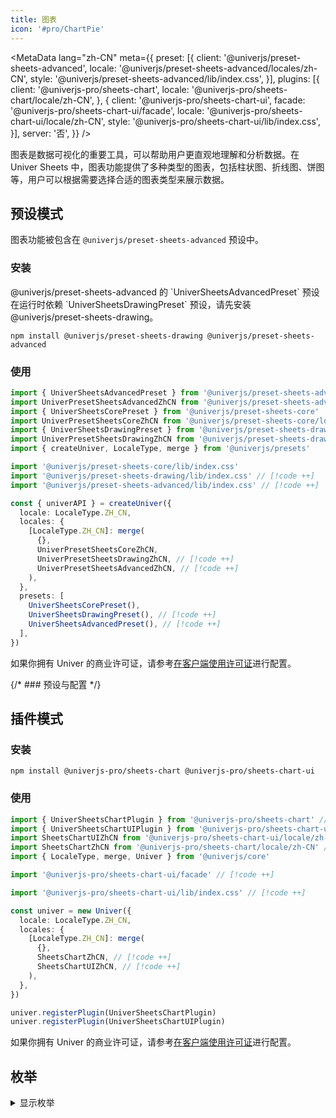 ```yaml
---
title: 图表
icon: '#pro/ChartPie'
---
```


<MetaData
  lang="zh-CN"
  meta={{
    preset: [{
      client: '@univerjs/preset-sheets-advanced',
      locale: '@univerjs/preset-sheets-advanced/locales/zh-CN',
      style: '@univerjs/preset-sheets-advanced/lib/index.css',
    }],
    plugins: [{
      client: '@univerjs-pro/sheets-chart',
      locale: '@univerjs-pro/sheets-chart/locale/zh-CN',
    }, {
      client: '@univerjs-pro/sheets-chart-ui',
      facade: '@univerjs-pro/sheets-chart-ui/facade',
      locale: '@univerjs-pro/sheets-chart-ui/locale/zh-CN',
      style: '@univerjs-pro/sheets-chart-ui/lib/index.css',
    }],
    server: '否',
  }}
/>

图表是数据可视化的重要工具，可以帮助用户更直观地理解和分析数据。在 Univer Sheets 中，图表功能提供了多种类型的图表，包括柱状图、折线图、饼图等，用户可以根据需要选择合适的图表类型来展示数据。

<PlaygroundFrame lang="zh-CN" slug="sheets/charts" clickToShow />

## 预设模式

图表功能被包含在 `@univerjs/preset-sheets-advanced` 预设中。

### 安装

<Callout>
  @univerjs/preset-sheets-advanced 的 `UniverSheetsAdvancedPreset` 预设在运行时依赖 `UniverSheetsDrawingPreset` 预设，请先安装 @univerjs/preset-sheets-drawing。
</Callout>

```package-install
npm install @univerjs/preset-sheets-drawing @univerjs/preset-sheets-advanced
```

### 使用

```typescript
import { UniverSheetsAdvancedPreset } from '@univerjs/preset-sheets-advanced' // [!code ++]
import UniverPresetSheetsAdvancedZhCN from '@univerjs/preset-sheets-advanced/locales/zh-CN' // [!code ++]
import { UniverSheetsCorePreset } from '@univerjs/preset-sheets-core'
import UniverPresetSheetsCoreZhCN from '@univerjs/preset-sheets-core/locales/zh-CN'
import { UniverSheetsDrawingPreset } from '@univerjs/preset-sheets-drawing' // [!code ++]
import UniverPresetSheetsDrawingZhCN from '@univerjs/preset-sheets-drawing/locales/zh-CN' // [!code ++]
import { createUniver, LocaleType, merge } from '@univerjs/presets'

import '@univerjs/preset-sheets-core/lib/index.css'
import '@univerjs/preset-sheets-drawing/lib/index.css' // [!code ++]
import '@univerjs/preset-sheets-advanced/lib/index.css' // [!code ++]

const { univerAPI } = createUniver({
  locale: LocaleType.ZH_CN,
  locales: {
    [LocaleType.ZH_CN]: merge(
      {},
      UniverPresetSheetsCoreZhCN,
      UniverPresetSheetsDrawingZhCN, // [!code ++]
      UniverPresetSheetsAdvancedZhCN, // [!code ++]
    ),
  },
  presets: [
    UniverSheetsCorePreset(),
    UniverSheetsDrawingPreset(), // [!code ++]
    UniverSheetsAdvancedPreset(), // [!code ++]
  ],
})
```

如果你拥有 Univer 的商业许可证，请参考[在客户端使用许可证](/guides/pro/license#在预设模式中使用)进行配置。

{/* ### 预设与配置 */}

## 插件模式

### 安装

```package-install
npm install @univerjs-pro/sheets-chart @univerjs-pro/sheets-chart-ui
```

### 使用

```typescript
import { UniverSheetsChartPlugin } from '@univerjs-pro/sheets-chart' // [!code ++]
import { UniverSheetsChartUIPlugin } from '@univerjs-pro/sheets-chart-ui' // [!code ++]
import SheetsChartUIZhCN from '@univerjs-pro/sheets-chart-ui/locale/zh-CN' // [!code ++]
import SheetsChartZhCN from '@univerjs-pro/sheets-chart/locale/zh-CN' // [!code ++]
import { LocaleType, merge, Univer } from '@univerjs/core'

import '@univerjs-pro/sheets-chart-ui/facade' // [!code ++]

import '@univerjs-pro/sheets-chart-ui/lib/index.css' // [!code ++]

const univer = new Univer({
  locale: LocaleType.ZH_CN,
  locales: {
    [LocaleType.ZH_CN]: merge(
      {},
      SheetsChartZhCN, // [!code ++]
      SheetsChartUIZhCN, // [!code ++]
    ),
  },
})

univer.registerPlugin(UniverSheetsChartPlugin)
univer.registerPlugin(UniverSheetsChartUIPlugin)
```

如果你拥有 Univer 的商业许可证，请参考[在客户端使用许可证](/guides/pro/license#在插件模式中使用)进行配置。

## 枚举

<details>
  <summary>显示枚举</summary>
  ```typescript
  export enum ChartAttributeBits {
    Stack = 1 << 30,
    PercentStack = 1 << 29 | ChartAttributeBits.Stack,
    Horizontal = 1 << 28,
  }

  export enum ChartTypeBits {
    None = 0,
    Line = 1 << 1,
    Column = 1 << 2,
    ColumnStacked = ChartTypeBits.Column | ChartAttributeBits.Stack,
    ColumnPercentStacked = ChartTypeBits.Column | ChartAttributeBits.PercentStack,
    Bar = 1 << 2 | ChartAttributeBits.Horizontal,
    BarStacked = ChartTypeBits.Bar | ChartAttributeBits.Stack,
    BarPercentStacked = ChartTypeBits.Bar | ChartAttributeBits.PercentStack,
    Pie = 1 << 3,
    Doughnut = 1 << 8 | ChartTypeBits.Pie,
    Area = 1 << 4,
    AreaStacked = ChartTypeBits.Area | ChartAttributeBits.Stack,
    AreaPercentStacked = ChartTypeBits.Area | ChartAttributeBits.PercentStack,
    Radar = 1 << 5,
    Scatter = 1 << 6,
    Combination = 1 << 7,
  }
  ```
</details>

## Facade API

完整 Facade API 类型定义，请查看 [FacadeAPI](https://reference.univer.ai/zh-CN)。

在 Univer Sheets 中，您可以使用 Facade API 来创建、配置和管理图表。Facade API 是一种图表的编程接口，可以帮助您更方便地使用图表功能。

### 插入图表

[`FWorksheet.newChart()`](https://reference.univer.ai/zh-CN/classes/FWorksheet#newchart) 方法用于创建一个图表构建器，返回一个 `FChartBuilderBase` 实例，您可以通过链式调用方法来设置图表的各种属性。

然后调用 `build()` 生成 `IChartBuilderInfo` 对象，通过 [`FWorksheet.insertChart(chartBuildInfo: IChartBuilderInfo)`](https://reference.univer.ai/zh-CN/classes/FWorksheet#insertchart) 方法将图表插入到表格中。

```typescript
const fWorkbook = univerAPI.getActiveWorkbook()
const fWorksheet = fWorkbook.getActiveSheet()

// 创建一个柱状图，数据源为 A1:D6。
// 开始位置为单元格 B2 的左上角。
// 图表的宽度为 600，高度为 400。
const chartInfo = fWorksheet.newChart()
  .setChartType(univerAPI.Enum.ChartType.Column)
  .addRange('A1:D6')
  .setPosition(1, 1, 0, 0)
  .setWidth(600)
  .setHeight(400)
  .build()
await fWorksheet.insertChart(chartInfo)
```

以下是 [`FChartBuilderBase`](https://reference.univer.ai/zh-CN/classes/FChartBuilderBase) 上的一些成员方法：

| 方法 | 描述 |
| --- | --- |
| addRange | 指定图表数据源范围 |
| setPosition | 以 row，col 锚点方式设置图表位置 |
| setAbsolutePosition | 以像素方式设置图表位置 |
| setChartType | 设置图表类型 |
| setWidth | 设置图表宽度 |
| setHeight | 设置图标高度 |
| setOptions | 设置图表配置项 |
| setTransposeRowsAndColumns | 行列转换 |
| setTheme | 设置主题 |
| setXAxisTitle | 设置X轴标题 |
| setYAxisTitle | 设置Y轴标题 |
| setRightYAxisTitle | 设置右轴标题 |
| setXAxisTextStyle | 设置X轴标题样式 |
| setYAxisTextStyle | 设置Y轴标题样式 |
| setRightYAxisTextStyle | 设置右轴标题样式 |
| setInvalidValueStrategy | 设置空单元格显示方式 |
| setAxisPointerStyle | 设置指示线样式 |
| setALLSeriesStyle | 设置所有系列样式 |
| setSeriesStyle | 设置系列样式 |
| build | 生成 builder info，用于插入/更新图表 |

目前我们支持以下的配置项，您可以通过查阅 IChartBuildOptions 来获取对应的配置：

<details>
  <summary>显示配置</summary>
  ```typescript
  export interface IChartBuildOptions {
    /**
     * @property {string} [title] The title of the chart.
     */
    title?: {
      /**
       * @property {string} [titlePosition] The position of the chart title.
       */
      position?: TitlePositionEnum
    } & IChartTextStyle
    /**
     * @property {string} [legend] The legend of the chart.
     */
    legend?: {
      /**
       * @property {string} [legendPosition] The position of the legend.The possible values are 'top', 'bottom', 'left', 'right' & 'hide'.
       */
      position?: LegendPositionEnum
      /**
       * @property {number} [fontSize] The font size of the legend.
       */
      fontSize?: number
      /**
       * @property {string} [color] The font color of the legend.
       */
      color?: string
      /**
       * @property {string} [bold] The font style of the legend.
       */
      bold?: boolean
      /**
       * @property {string} [italic] The font weight of the legend.
       */
      italic?: boolean
      /**
       * @property {SelectModeEnum} [selectMode] The select mode of the legend.The possible values are 'single', 'multiple' & 'close'.
       */
      selectMode?: SelectModeEnum
    }
    /**
     * @property {string} [xAxisTitle] The x-axis title of the chart.
     * @example
     * ```typescript
     * chartBuilder.setOptions('xAxisTitle.content', 'xAxis Title text')
     * .setOptions('xAxisTitle.font', 1)
     * .setOptions('xAxisTitle.fontSize', 12)
     * .setOptions('xAxisTitle.fontColor', '#ff0000')
     * .build();
     * ```
     */
    xAxisTitle?: IChartTextStyle
    /**
     * @property {string} [rightYAxisTitle] The right y-axis title of the chart.
     */
    yAxisTitle?: IChartTextStyle
    /**
     * @property {string} [rightYAxisTitle] The right y-axis title of the chart.
     */
    rightYAxisTitle?: IChartTextStyle
    xAxis?: IAxisOptions
    yAxis?: IAxisOptions
    yRightAxis?: IAxisOptions
    axisPointer?: {
      /**
       * @property {string} [indicatorLineType] The line type of the axis pointer.
       */
      indicatorLineType?: string
      /**
       * @property {ChartBorderDashType} [indicatorLineColor] The line color of the axis pointer.The maybe values are 'solid', 'dotted', 'dashed'.
       */
      indicatorLineColor?: ChartBorderDashType
      /**
       * @property {string} [indicatorLabelColor] The line width of the axis pointer.
       */
      indicatorLabelColor?: string
      /**
       * @property {string} [indicatorLabelTextColor] The font color of the axis pointer.
       */
      indicatorLabelTextColor?: string
    }
    allSeriesStyle?: IAllSeriesStyle
    seriesStyleMap?: {
      [id: string]: ISeriesStyle
    }
    /**
     * @property {string} [area] The area of line/area chart.
     */
    area?: {
      lineStyle: AreaLineStyle
    }
    /**
     * @property {string} [backgroundColor] The background color of the chart.
     */
    backgroundColor?: string
    /**
     * @property {string} [borderColor] The border color of the chart.
     */
    borderColor?: string
    /**
     * @property {boolean} [gradientFill] Whether to use gradient fill.This property does not work in line charts.
     */
    gradientFill?: boolean
    /**
     * @property {string} [theme] The theme of the chart.
     */
    theme?: string
    /**
     * @property {InvalidValueType} [invalidValueType] The display mode for empty cells.
     */
    invalidValueType?: InvalidValueType
  }
  ```
</details>

配置项通过 setOptions 方法来设置，有以下两种方式：
  - `setOptions(optionPath, optionVal)`: `setOptions('legend.color', '#ff0000')`
  - `setOptions('', IChartBuildOptions)`: `setOptions('', { legend: { color: '#ff0000', bold: true } })`

<details>
  <summary>创建一个折线图示例</summary>
  ```typescript
  const fWorkbook = univerAPI.getActiveWorkbook()
  const fWorksheet = fWorkbook.getActiveSheet()

  // 创建一个折线图
  const chartInfo = fWorksheet.newChart()
    // 折线图
    .asLineChart()
    // 设置数据源 A1:D6
    .addRange('A1:D6')
    // 设置起始位置 B2 单元格左上角
    .setPosition(1, 1, 0, 0)
    // 设置指示线样式
    .setAxisPointerStyle({
      indicatorLabelColor: '#ff0000',
      indicatorLineType: univerAPI.Enum.ChartBorderDashType.Solid,
      indicatorLineColor: '#00ff00',
      indicatorLabelTextColor: '#0000ff',
    })
    // 设置数据点大小 10
    .setDataPointSize(10)
    // 设置数据点形状为圆形
    .setDataPointShape(univerAPI.Enum.LinePointShape.CIRCLE)
    // 生成 builder info
    .build()
  const fChart = await fWorksheet.insertChart(chartInfo)

  // 3 秒后更新图表
  setTimeout(() => {
    if (fChart) {
      // 获取第一个系列数据
      const first = fChart.getSeriesData()[0]
      // 设置第一个系列颜色为红色
      const newChartInfo = fWorksheet.newChart(fChart)
        .setSeriesStyle(first.index, {
          color: '#ff0000',
        })
        .build()
      // 更新图表
      fSheet.updateChart(newChartInfo)
    }
  }, 3000)
  ```
</details>

目前我们还提供了以下的 builder 来创建对应的图表，这些 builder 都可以通过类似 `fWorkSheet.newChart().asLineChart()` 来创建，他们派生自 `FChartBuilderBase` 并且具有一些特有的配置：

```typescript
const lineChartBuilder = fWorkSheet.newChart().asLineChart()
const pieChartBuilder = fWorkSheet.newChart().asPieChart()
const radarChartBuilder = fWorkSheet.newChart().asRadarChart()

// 也可以通过下面的方式来创建
const chartBuilder = fWorkSheet.newChart()
  .setChartType(univerAPI.Enum.ChartType.Column)
```

- [LineChartBuilder](https://reference.univer.ai/zh-CN/classes/LineChartBuilder)

| 方法 | 描述 |
| --- | --- |
| setLineStyle | 设置折线的平滑度，'line'- 折线 , 'smooth'- 平滑， 'step' -阶梯 |
| setDataPointShape | 设置数据点形状，可以通过 LinePointShape 来查看支持的形状类型 |
| setDataPointColor | 设置数据点颜色 |
| setDataPointSize | 设置数据点大小 |
| build | 生成 builder info，用于插入/更新图表 |

- [PieChartBuilder](https://reference.univer.ai/zh-CN/classes/PieChartBuilder)

| 方法 | 描述 |
| --- | --- |
| setDoughnutHole | 设置饼图空心大小，该参数范围为 0-1 |
| setBorderColor | 设置饼图扇区的色值 |
| setHasPaddingAngle | 设置饼图扇区的是否有夹角（分离） |
| setIsHalfPie | 是不是半饼 |
| setRosePie | 是不是玫瑰图 |
| setShowLabelLine | 显示标签线 |
| build | 生成 builder info，用于插入/更新图表 |

- [RadarChartBuilder](https://reference.univer.ai/zh-CN/classes/RadarChartBuilder)

| 方法 | 描述 |
| --- | --- |
| setShape | 设置雷达图默认形状，目前支持的值为：'polygon'-多边形，'circle'-圆形 |
| setFill | 是否填充雷达图 |
| build | 生成 builder info，用于插入/更新图表 |

### 获取图表

[`FWorksheet.getCharts()`](https://reference.univer.ai/zh-CN/classes/FWorksheet#getcharts) 方法用于获取当前工作表中的所有图表，返回一个 `FChart[]` 数组。

```typescript
const fWorkbook = univerAPI.getActiveWorkbook()
const fWorksheet = fWorkbook.getActiveSheet()

// 获取当前工作表中的所有图表
const charts = fWorksheet.getCharts()
```

以下是 [`FChart`](https://reference.univer.ai/zh-CN/classes/FChart) 上的一些成员方法：

| 方法 | 描述 |
| --- | --- |
| getRange | 获取图表数据源范围 |
| getSeriesData | 获取图表系列数据 |
| getCategoryData | 获取图表类别数据 |
| updateRange | 更新图表数据源范围 |

### 更新图表

[`FWorksheet.updateChart(chartBuildInfo: IChartBuilderInfo)`](https://reference.univer.ai/zh-CN/classes/FWorksheet#updatechart) 方法用于更新图表，传入一个 `IChartBuilderInfo` 对象，用于更新图表的配置。

```typescript
const fWorkbook = univerAPI.getActiveWorkbook()
const fWorksheet = fWorkbook.getActiveSheet()

// 创建一个柱状图，数据源为 A1:D6.
// 起始位置为单元格 B2 的左上角.
const chartInfo = fWorksheet.newChart()
  .setChartType(univerAPI.Enum.ChartType.Column)
  .addRange('A1:D6')
  .setPosition(1, 1, 0, 0)
  .build()
await fWorksheet.insertChart(chartInfo)

// 获取当前工作表中的所有图表
const charts = fWorksheet.getCharts()

// 3 秒后更新第一个图表
setTimeout(() => {
  const newChartInfo = fWorksheet.newChart(charts[0])
    .asLineChart()
    .setOptions('legend.position', univerAPI.Enum.LegendPositionEnum.Right)
    .build()
  fWorksheet.updateChart(newChartInfo)
}, 3000)
```

### 删除图表

[`FWorksheet.removeChart(chart: FChart)`](https://reference.univer.ai/zh-CN/classes/FWorksheet#removechart) 方法用于删除图表，传入一个 `FChart` 对象，用于删除指定的图表。

```typescript
const fWorkbook = univerAPI.getActiveWorkbook()
const fWorksheet = fWorkbook.getActiveSheet()

// 创建一个柱状图，数据源为 A1:D6.
// 起始位置为单元格 B2 的左上角.
const chartInfo = fWorksheet.newChart()
  .setChartType(univerAPI.Enum.ChartType.Column)
  .addRange('A1:D6')
  .setPosition(1, 1, 0, 0)
  .build()
await fWorksheet.insertChart(chartInfo)

// 获取当前工作表中的所有图表
const charts = fWorksheet.getCharts()

// 3 秒后删除第一个图表
setTimeout(async () => {
  await fWorksheet.removeChart(charts[0])
  fWorksheet.getCharts()
}, 3000)
```

### 图表主题

[`FWorksheet.registerChartTheme(themeName: string, theme: IEchartTheme)`](https://reference.univer.ai/zh-CN/classes/FWorksheet#registercharttheme) 方法用于注册图表主题，传入一个主题名称和主题对象，用于注册自定义主题。

Univer chart 是基于 echarts 的图表库实现的，因此可以借助 echart 的主题构建工具来构建您的[自定制主题](https://echarts.apache.org/zh/theme-builder.html)。
您可以在该网站构建您自己的主题并下载成为配置文件，使用以下 API 来使用您的自定义主题：

```typescript
const fWorkbook = univerAPI.getActiveWorkbook()
const fWorksheet = fWorkbook.getActiveSheet()

// 注册您的主题
const theme = { // 您的主题配置
  version: 1,
  themeName: 'myTheme',
  theme: {
    // ... 为了简洁，省略了一些代码
    color: [
      '#893448',
      '#d95850',
      '#eb8146',
      '#ffb248',
      '#f2d643',
      '#ebdba4',
    ],
    // ... 为了简洁，省略了一些代码
    visualMapColor: [
      '#893448',
      '#d95850',
      '#eb8146',
      '#ffb248',
      '#f2d643',
      'rgb(247,238,173)',
    ],
    // ... 为了简洁，省略了一些代码
    axes: [],
    // ... 为了简洁，省略了一些代码
  },
}
fWorksheet.registerChartTheme('myTheme', theme)

// 使用您的主题创建一个折线图
const chartInfo = fWorksheet.newChart()
  .asLineChart()
  .addRange('A1:D6')
  .setPosition(1, 1, 0, 0)
  .setTheme('myTheme')
  .build()
await fWorksheet.insertChart(chartInfo)
```
